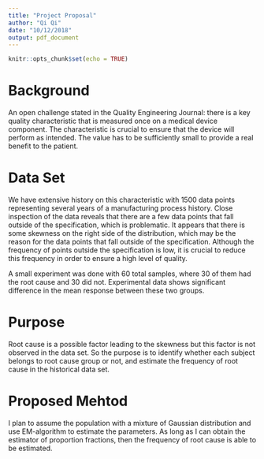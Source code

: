 ```yaml
---
title: "Project Proposal"
author: "Qi Qi"
date: "10/12/2018"
output: pdf_document
---
```


```r
knitr::opts_chunk$set(echo = TRUE)
```

# Background
An open challenge stated in the Quality Engineering Journal: there is a key quality characteristic that is measured once on a medical device component. The characteristic is crucial to ensure that the device will perform as intended. The value has to be sufficiently small to provide a real benefit to the patient. 

# Data Set
We have extensive history on this characteristic with 1500 data points representing several years of a manufacturing process history. Close inspection of the data reveals that there are a few data points that fall outside of the specification, which is problematic. It appears that there is some skewness on the right side of the distribution, which may be the reason for the data points that fall outside of the specification. Although the frequency of points outside the specification is low, it is crucial to reduce this frequency in order to ensure a high level of quality.

A small experiment was done with 60 total samples, where 30 of them had the root cause and 30 did not. Experimental data shows significant difference in the mean response between these two groups. 

# Purpose
Root cause is a possible factor leading to the skewness but this factor is not observed in the data set. So the purpose is to identify whether each subject belongs to root cause group or not, and estimate the frequency of root cause in the historical data set.

# Proposed Mehtod

I plan to assume the population with a mixture of Gaussian distribution and use EM-algorithm to estimate the parameters. As long as I can obtain the estimator of proportion fractions, then the frequency of root cause is able to be estimated.